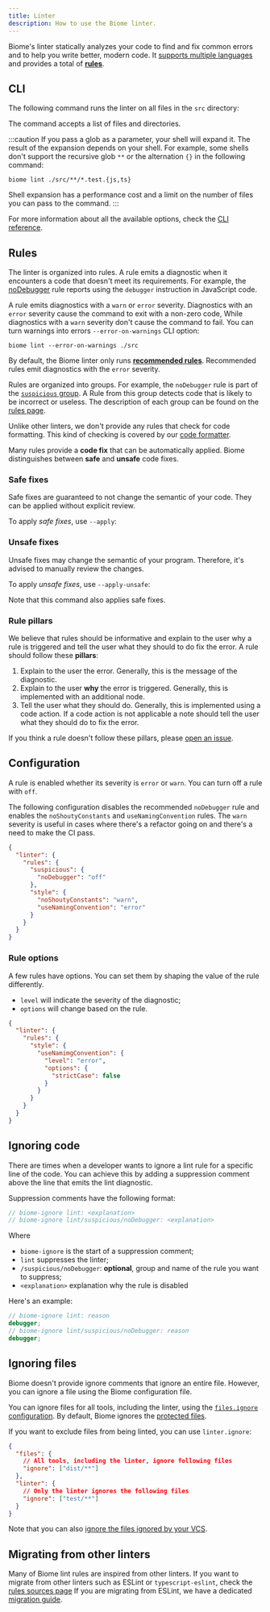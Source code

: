 ```yaml
---
title: Linter
description: How to use the Biome linter.
---
```



Biome's linter statically analyzes your code to find and fix common errors and to help you write better, modern code.
It [supports multiple languages](/internals/language-support) and provides a total of [**<NumberOfRules/> rules**](/linter/rules/).


## CLI

The following command runs the linter on all files in the `src` directory:

<PackageManagerBiomeCommand command="lint ./src" />

The command accepts a list of files and directories.

:::caution
If you pass a glob as a parameter, your shell will expand it.
The result of the expansion depends on your shell.
For example, some shells don't support the recursive glob `**` or the alternation `{}` in the following command:

```shell
biome lint ./src/**/*.test.{js,ts}
```

Shell expansion has a performance cost and a limit on the number of files you can pass to the command.
:::

For more information about all the available options, check the [CLI reference](/reference/cli#biome-lint).


## Rules

The linter is organized into rules.
A rule emits a diagnostic when it encounters a code that doesn't meet its requirements.
For example, the [noDebugger](http://localhost:4321/linter/rules/no-debugger) rule reports using the `debugger` instruction in JavaScript code.

A rule emits diagnostics with a `warn` or `error` severity.
Diagnostics with an `error` severity cause the command to exit with a non-zero code,
While diagnostics with a `warn` severity don't cause the command to fail.
You can turn warnings into errors `--error-on-warnings` CLI option:

```shell
biome lint --error-on-warnings ./src
```

By default, the Biome linter only runs [**recommended rules**](/linter/rules#recommended-rules).
Recommended rules emit diagnostics with the `error` severity.

Rules are organized into groups.
For example, the `noDebugger` rule is part of the [`suspicious` group](/linter/rules#suspicious).
A Rule from this group detects code that is likely to be incorrect or useless.
The description of each group can be found on the [rules page](/linter/rules/).

Unlike other linters, we don't provide any rules that check for code formatting.
This kind of checking is covered by our [code formatter](/formatter/).

Many rules provide a **code fix** that can be automatically applied.
Biome distinguishes between **safe** and **unsafe** code fixes.

### Safe fixes

Safe fixes are guaranteed to not change the semantic of your code.
They can be applied without explicit review.

To apply _safe fixes_, use `--apply`:

<PackageManagerBiomeCommand command="lint --apply ./src" />

### Unsafe fixes

Unsafe fixes may change the semantic of your program.
Therefore, it's advised to manually review the changes.

To apply _unsafe fixes_, use `--apply-unsafe`:

<PackageManagerBiomeCommand command="lint --apply-unsafe ./src" />

Note that this command also applies safe fixes.

### Rule pillars

We believe that rules should be informative and explain to the user why a rule is triggered and tell the user what they should to do fix the error.
A rule should follow these **pillars**:

1. Explain to the user the error. Generally, this is the message of the diagnostic.
2. Explain to the user **why** the error is triggered. Generally, this is implemented with an additional node.
3. Tell the user what they should do. Generally, this is implemented using a code action.
   If a code action is not applicable a note should tell the user what they should do to fix the error.

If you think a rule doesn't follow these pillars,
please [open an issue](https://github.com/biomejs/biome/issues/new?assignees=&labels=S-To+triage&projects=&template=01_bug.yml&title=%F0%9F%90%9B+%3CTITLE%3E).


## Configuration

A rule is enabled whether its severity is `error` or `warn`.
You can turn off a rule with `off`.

The following configuration disables the recommended `noDebugger` rule
and enables the `noShoutyConstants` and `useNamingConvention` rules.
The `warn` severity is useful in cases where there's a refactor going on and there's a need to make the CI pass.

```json title="biome.json"
{
  "linter": {
    "rules": {
      "suspicious": {
        "noDebugger": "off"
      },
      "style": {
        "noShoutyConstants": "warn",
        "useNamingConvention": "error"
      }
    }
  }
}
```

### Rule options

A few rules have options.
You can set them by shaping the value of the rule differently.

- `level` will indicate the severity of the diagnostic;
- `options` will change based on the rule.

```json title="biome.json"
{
  "linter": {
    "rules": {
      "style": {
        "useNamimgConvention": {
          "level": "error",
          "options": {
            "strictCase": false
          }
        }
      }
    }
  }
}
```


## Ignoring code

There are times when a developer wants to ignore a lint rule for a specific line of the code.
You can achieve this by adding a suppression comment above the line that emits the lint diagnostic.

Suppression comments have the following format:

```js
// biome-ignore lint: <explanation>
// biome-ignore lint/suspicious/noDebugger: <explanation>
```

Where

- `biome-ignore` is the start of a suppression comment;
- `lint` suppresses the linter;
- `/suspicious/noDebugger`: **optional**, group and name of the rule you want to suppress;
- `<explanation>` explanation why the rule is disabled

Here's an example:

```ts
// biome-ignore lint: reason
debugger;
// biome-ignore lint/suspicious/noDebugger: reason
debugger;
```


## Ignoring files

Biome doesn't provide ignore comments that ignore an entire file.
However, you can ignore a file using the Biome configuration file.

You can ignore files for all tools, including the linter,
using the [`files.ignore` configuration](/guides/how-biome-works#include-and-ignore-explained).
By default, Biome ignores the [protected files](/guides/how-biome-works#protected-files).

If you want to exclude files from being linted, you can use `linter.ignore`:

```json title="biome.jsonc"
{
  "files": {
    // All tools, including the linter, ignore following files
    "ignore": ["dist/**"]
  },
  "linter": {
    // Only the linter ignores the following files
    "ignore": ["test/**"]
  }
}
```

Note that you can also [ignore the files ignored by your VCS](/guides/integrate-in-vcs#use-the-ignore-file).


## Migrating from other linters

Many of Biome lint rules are inspired from other linters.
If you want to migrate from other linters such as ESLint or `typescript-eslint`,
check the [rules sources page](/linter/rules-sources)
If you are migrating from ESLint,
we have a dedicated [migration guide](/guides/migrate-eslint-prettier#migrate-from-eslint).
